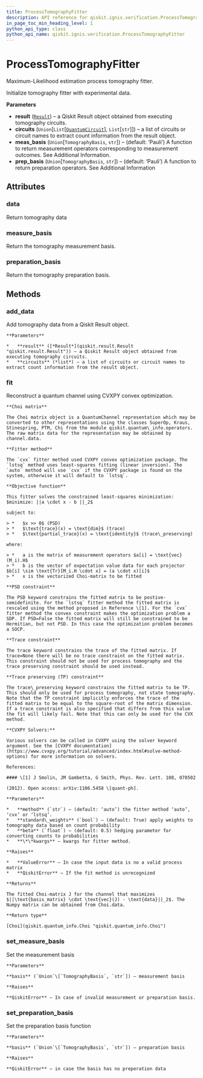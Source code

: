 ```yaml
---
title: ProcessTomographyFitter
description: API reference for qiskit.ignis.verification.ProcessTomographyFitter
in_page_toc_min_heading_level: 1
python_api_type: class
python_api_name: qiskit.ignis.verification.ProcessTomographyFitter
---
```


# ProcessTomographyFitter

<Class id="qiskit.ignis.verification.ProcessTomographyFitter" github="https://github.com/qiskit-community/qiskit-ignis/tree/stable/0.3/qiskit/ignis/verification/tomography/fitters/process_fitter.py" signature="ProcessTomographyFitter(result, circuits, meas_basis='Pauli', prep_basis='Pauli')">
  Maximum-Likelihood estimation process tomography fitter.

  Initialize tomography fitter with experimental data.

  **Parameters**

  *   **result** ([`Result`](qiskit.result.Result "qiskit.result.result.Result")) – a Qiskit Result object obtained from executing tomography circuits.
  *   **circuits** (`Union`\[`List`\[[`QuantumCircuit`](qiskit.circuit.QuantumCircuit "qiskit.circuit.quantumcircuit.QuantumCircuit")], `List`\[`str`]]) – a list of circuits or circuit names to extract count information from the result object.
  *   **meas\_basis** (`Union`\[`TomographyBasis`, `str`]) – (default: ‘Pauli’) A function to return measurement operators corresponding to measurement outcomes. See Additional Information.
  *   **prep\_basis** (`Union`\[`TomographyBasis`, `str`]) – (default: ‘Pauli’) A function to return preparation operators. See Additional Information

  ## Attributes

  ### data

  <Attribute id="qiskit.ignis.verification.ProcessTomographyFitter.data" name="data">
    Return tomography data
  </Attribute>

  ### measure\_basis

  <Attribute id="qiskit.ignis.verification.ProcessTomographyFitter.measure_basis" name="measure_basis">
    Return the tomography measurement basis.
  </Attribute>

  ### preparation\_basis

  <Attribute id="qiskit.ignis.verification.ProcessTomographyFitter.preparation_basis" name="preparation_basis">
    Return the tomography preparation basis.
  </Attribute>

  ## Methods

  ### add\_data

  <Function id="qiskit.ignis.verification.ProcessTomographyFitter.add_data" name="add_data" signature="ProcessTomographyFitter.add_data(result, circuits)">
    Add tomography data from a Qiskit Result object.

    **Parameters**

    *   **result** ([*Result*](qiskit.result.Result "qiskit.result.Result")) – a Qiskit Result object obtained from executing tomography circuits.
    *   **circuits** (*list*) – a list of circuits or circuit names to extract count information from the result object.
  </Function>

  ### fit

  <Function id="qiskit.ignis.verification.ProcessTomographyFitter.fit" name="fit" signature="ProcessTomographyFitter.fit(method='auto', standard_weights=True, beta=0.5, **kwargs)">
    Reconstruct a quantum channel using CVXPY convex optimization.

    **Choi matrix**

    The Choi matrix object is a QuantumChannel representation which may be converted to other representations using the classes SuperOp, Kraus, Stinespring, PTM, Chi from the module qiskit.quantum\_info.operators. The raw matrix data for the representation may be obtained by channel.data.

    **Fitter method**

    The `cvx` fitter method used CVXPY convex optimization package. The `lstsq` method uses least-squares fitting (linear inversion). The `auto` method will use `cvx` if the CVXPY package is found on the system, otherwise it will default to `lstsq`.

    **Objective function**

    This fitter solves the constrained least-squares minimization: $minimize: ||a \cdot x - b ||_2$

    subject to:

    > *   $x >> 0$ (PSD)
    > *   $\text{trace}(x) = \text{dim}$ (trace)
    > *   $\text{partial_trace}(x) = \text{identity}$ (trace\_preserving)

    where:

    > *   a is the matrix of measurement operators $a[i] = \text{vec}(M_i).H$
    > *   b is the vector of expectation value data for each projector $b[i] \sim \text{Tr}[M_i.H \cdot x] = (a \cdot x)[i]$
    > *   x is the vectorized Choi-matrix to be fitted

    **PSD constraint**

    The PSD keyword constrains the fitted matrix to be postive-semidefinite. For the `lstsq` fitter method the fitted matrix is rescaled using the method proposed in Reference \[1]. For the `cvx` fitter method the convex constraint makes the optimization problem a SDP. If PSD=False the fitted matrix will still be constrained to be Hermitian, but not PSD. In this case the optimization problem becomes a SOCP.

    **Trace constraint**

    The trace keyword constrains the trace of the fitted matrix. If trace=None there will be no trace constraint on the fitted matrix. This constraint should not be used for process tomography and the trace preserving constraint should be used instead.

    **Trace preserving (TP) constraint**

    The trace\_preserving keyword constrains the fitted matrix to be TP. This should only be used for process tomography, not state tomography. Note that the TP constraint implicitly enforces the trace of the fitted matrix to be equal to the square-root of the matrix dimension. If a trace constraint is also specified that differs from this value the fit will likely fail. Note that this can only be used for the CVX method.

    **CVXPY Solvers:**

    Various solvers can be called in CVXPY using the solver keyword argument. See the [CVXPY documentation](https://www.cvxpy.org/tutorial/advanced/index.html#solve-method-options) for more information on solvers.

    References:

    #### \[1] J Smolin, JM Gambetta, G Smith, Phys. Rev. Lett. 108, 070502

    (2012). Open access: arXiv:1106.5458 \[quant-ph].

    **Parameters**

    *   **method** (`str`) – (default: ‘auto’) the fitter method ‘auto’, ‘cvx’ or ‘lstsq’.
    *   **standard\_weights** (`bool`) – (default: True) apply weights to tomography data based on count probability
    *   **beta** (`float`) – (default: 0.5) hedging parameter for converting counts to probabilities
    *   **\*\*kwargs** – kwargs for fitter method.

    **Raises**

    *   **ValueError** – In case the input data is no a valid process matrix
    *   **QiskitError** – If the fit method is unrecognized

    **Returns**

    The fitted Choi-matrix J for the channel that maximizes $||\text{basis_matrix} \cdot \text{vec}(J) - \text{data}||_2$. The Numpy matrix can be obtained from Choi.data.

    **Return type**

    [Choi](qiskit.quantum_info.Choi "qiskit.quantum_info.Choi")
  </Function>

  ### set\_measure\_basis

  <Function id="qiskit.ignis.verification.ProcessTomographyFitter.set_measure_basis" name="set_measure_basis" signature="ProcessTomographyFitter.set_measure_basis(basis)">
    Set the measurement basis

    **Parameters**

    **basis** (`Union`\[`TomographyBasis`, `str`]) – measurement basis

    **Raises**

    **QiskitError** – In case of invalid measurement or preparation basis.
  </Function>

  ### set\_preparation\_basis

  <Function id="qiskit.ignis.verification.ProcessTomographyFitter.set_preparation_basis" name="set_preparation_basis" signature="ProcessTomographyFitter.set_preparation_basis(basis)">
    Set the preparation basis function

    **Parameters**

    **basis** (`Union`\[`TomographyBasis`, `str`]) – preparation basis

    **Raises**

    **QiskitError** – in case the basis has no preperation data
  </Function>
</Class>

